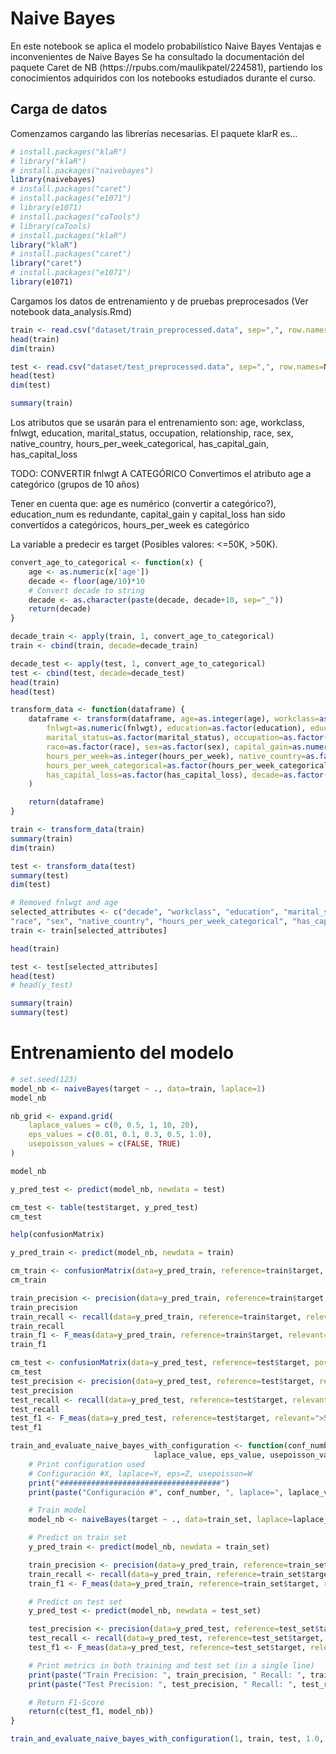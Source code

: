 # Naive Bayes
En este notebook se aplica el modelo probabilístico Naive Bayes
Ventajas e inconvenientes de Naive Bayes
Se ha consultado la documentación del paquete Caret de NB (https://rpubs.com/maulikpatel/224581), partiendo los conocimientos adquiridos con los notebooks estudiados durante el curso.

## Carga de datos
Comenzamos cargando las librerías necesarias.
El paquete klarR es...

```r
# install.packages("klaR")
# library("klaR")
# install.packages("naivebayes")
library(naivebayes)
# install.packages("caret")
# install.packages("e1071")
# library(e1071)
# install.packages("caTools")
# library(caTools)
# install.packages("klaR")
library("klaR")
# install.packages("caret")
library("caret")
# install.packages("e1071")
library(e1071)
```

Cargamos los datos de entrenamiento y de pruebas preprocesados (Ver notebook data_analysis.Rmd)
```r
train <- read.csv("dataset/train_preprocessed.data", sep=",", row.names=NULL, header=TRUE)
head(train)
dim(train)

test <- read.csv("dataset/test_preprocessed.data", sep=",", row.names=NULL, header=TRUE)
head(test)
dim(test)
```

```r
summary(train)
```

Los atributos que se usarán para el entrenamiento son:
age, workclass, fnlwgt, education, marital_status, occupation, relationship, race, 
sex, native_country, hours_per_week_categorical, has_capital_gain, has_capital_loss

TODO: CONVERTIR fnlwgt A CATEGÓRICO
Convertimos el atributo age a categórico (grupos de 10 años)

Tener en cuenta que: age es numérico (convertir a categórico?), education_num es redundante, 
capital_gain y capital_loss han sido convertidos a categóricos, hours_per_week es categórico

La variable a predecir es target (Posibles valores: <=50K, >50K).

```r
convert_age_to_categorical <- function(x) {
    age <- as.numeric(x['age'])
    decade <- floor(age/10)*10
    # Convert decade to string
    decade <- as.character(paste(decade, decade+10, sep="_"))
    return(decade)
}	
```	

```r
decade_train <- apply(train, 1, convert_age_to_categorical)
train <- cbind(train, decade=decade_train)

decade_test <- apply(test, 1, convert_age_to_categorical)
test <- cbind(test, decade=decade_test)
head(train)
head(test)
```

```r
transform_data <- function(dataframe) {
    dataframe <- transform(dataframe, age=as.integer(age), workclass=as.factor(workclass),
        fnlwgt=as.numeric(fnlwgt), education=as.factor(education), education_num=as.integer(education_num),
        marital_status=as.factor(marital_status), occupation=as.factor(occupation), relationship=as.factor(relationship),
        race=as.factor(race), sex=as.factor(sex), capital_gain=as.numeric(capital_gain), capital_loss=as.numeric(capital_loss),
        hours_per_week=as.integer(hours_per_week), native_country=as.factor(native_country), target=as.factor(target),
        hours_per_week_categorical=as.factor(hours_per_week_categorical),has_capital_gain=as.factor(has_capital_gain),
        has_capital_loss=as.factor(has_capital_loss), decade=as.factor(decade)
    )

    return(dataframe)
}
```

```r
train <- transform_data(train)
summary(train)	
dim(train)

test <- transform_data(test)
summary(test)
dim(test)
```

```r
# Removed fnlwgt and age
selected_attributes <- c("decade", "workclass", "education", "marital_status", "occupation", "relationship", 
"race", "sex", "native_country", "hours_per_week_categorical", "has_capital_gain", "has_capital_loss", "target")
train <- train[selected_attributes]

head(train)	
```	

```r
test <- test[selected_attributes]
head(test)
# head(y_test)
```	


```r
summary(train)	
summary(test)
```


# Entrenamiento del modelo
```r
# set.seed(123)
model_nb <- naiveBayes(target ~ ., data=train, laplace=1)
model_nb
```	

```r

nb_grid <- expand.grid(
    laplace_values = c(0, 0.5, 1, 10, 20),
    eps_values = c(0.01, 0.1, 0.3, 0.5, 1.0),
    usepoisson_values = c(FALSE, TRUE)
)

```

```r
model_nb	
```	

```r
y_pred_test <- predict(model_nb, newdata = test)	
```	

```r
cm_test <- table(test$target, y_pred_test)
cm_test
```

```r
help(confusionMatrix)
```
```r
y_pred_train <- predict(model_nb, newdata = train)	

cm_train <- confusionMatrix(data=y_pred_train, reference=train$target, positive=">50K", mode = "prec_recall")
cm_train

train_precision <- precision(data=y_pred_train, reference=train$target, relevant=">50K")
train_precision
train_recall <- recall(data=y_pred_train, reference=train$target, relevant=">50K")
train_recall
train_f1 <- F_meas(data=y_pred_train, reference=train$target, relevant=">50K")
train_f1
```	

```r
cm_test <- confusionMatrix(data=y_pred_test, reference=test$target, positive=">50K", mode = "prec_recall")
cm_test
test_precision <- precision(data=y_pred_test, reference=test$target, relevant=">50K")
test_precision
test_recall <- recall(data=y_pred_test, reference=test$target, relevant=">50K")
test_recall
test_f1 <- F_meas(data=y_pred_test, reference=test$target, relevant=">50K")
test_f1
```	
```r
train_and_evaluate_naive_bayes_with_configuration <- function(conf_number, train_set, test_set, 
                                laplace_value, eps_value, usepoisson_value) {
    # Print configuration used
    # Configuración #X, laplace=Y, eps=Z, usepoisson=W
    print("####################################")
    print(paste("Configuración #", conf_number, ", laplace=", laplace_value, ", eps=", eps_value, ", usepoisson=", usepoisson_value))

    # Train model
    model_nb <- naiveBayes(target ~ ., data=train_set, laplace=laplace_value, eps=eps_value, usepoisson=usepoisson_value)

    # Predict on train set
    y_pred_train <- predict(model_nb, newdata = train_set)

    train_precision <- precision(data=y_pred_train, reference=train_set$target, relevant=">50K")
    train_recall <- recall(data=y_pred_train, reference=train_set$target, relevant=">50K")
    train_f1 <- F_meas(data=y_pred_train, reference=train_set$target, relevant=">50K")

    # Predict on test set
    y_pred_test <- predict(model_nb, newdata = test_set)

    test_precision <- precision(data=y_pred_test, reference=test_set$target, relevant=">50K")
    test_recall <- recall(data=y_pred_test, reference=test_set$target, relevant=">50K")
    test_f1 <- F_meas(data=y_pred_test, reference=test_set$target, relevant=">50K")

    # Print metrics in both training and test set (in a single line)
    print(paste("Train Precision: ", train_precision, " Recall: ", train_recall, " F1-Score ", train_f1))
    print(paste("Test Precision: ", test_precision, " Recall: ", test_recall, " F1-Score ", test_f1))

    # Return F1-Score
    return(c(test_f1, model_nb))
}
```

```r

train_and_evaluate_naive_bayes_with_configuration(1, train, test, 1.0, 1.0, FALSE)
```
